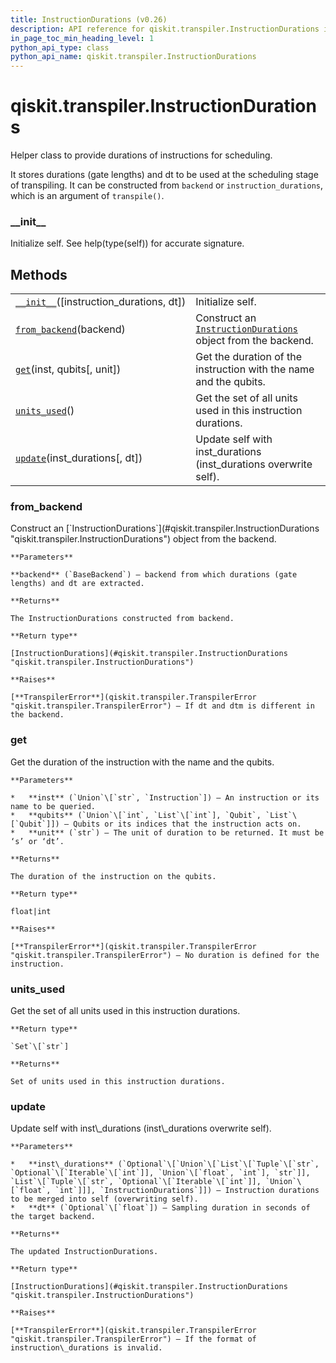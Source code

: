 ```yaml
---
title: InstructionDurations (v0.26)
description: API reference for qiskit.transpiler.InstructionDurations in qiskit v0.26
in_page_toc_min_heading_level: 1
python_api_type: class
python_api_name: qiskit.transpiler.InstructionDurations
---
```


<span id="qiskit-transpiler-instructiondurations" />

# qiskit.transpiler.InstructionDurations

<Class id="qiskit.transpiler.InstructionDurations" isDedicatedPage={true} github="https://github.com/qiskit/qiskit/tree/stable/0.17/qiskit/transpiler/instruction_durations.py" signature="InstructionDurations(instruction_durations=None, dt=None)" modifiers="class">
  Helper class to provide durations of instructions for scheduling.

  It stores durations (gate lengths) and dt to be used at the scheduling stage of transpiling. It can be constructed from `backend` or `instruction_durations`, which is an argument of `transpile()`.

  ### \_\_init\_\_

  <Function id="qiskit.transpiler.InstructionDurations.__init__" signature="__init__(instruction_durations=None, dt=None)">
    Initialize self. See help(type(self)) for accurate signature.
  </Function>

  ## Methods

  |                                                                                                                                                 |                                                                                                                                                  |
  | ----------------------------------------------------------------------------------------------------------------------------------------------- | ------------------------------------------------------------------------------------------------------------------------------------------------ |
  | [`__init__`](#qiskit.transpiler.InstructionDurations.__init__ "qiskit.transpiler.InstructionDurations.__init__")(\[instruction\_durations, dt]) | Initialize self.                                                                                                                                 |
  | [`from_backend`](#qiskit.transpiler.InstructionDurations.from_backend "qiskit.transpiler.InstructionDurations.from_backend")(backend)           | Construct an [`InstructionDurations`](#qiskit.transpiler.InstructionDurations "qiskit.transpiler.InstructionDurations") object from the backend. |
  | [`get`](#qiskit.transpiler.InstructionDurations.get "qiskit.transpiler.InstructionDurations.get")(inst, qubits\[, unit])                        | Get the duration of the instruction with the name and the qubits.                                                                                |
  | [`units_used`](#qiskit.transpiler.InstructionDurations.units_used "qiskit.transpiler.InstructionDurations.units_used")()                        | Get the set of all units used in this instruction durations.                                                                                     |
  | [`update`](#qiskit.transpiler.InstructionDurations.update "qiskit.transpiler.InstructionDurations.update")(inst\_durations\[, dt])              | Update self with inst\_durations (inst\_durations overwrite self).                                                                               |

  ### from\_backend

  <Function id="qiskit.transpiler.InstructionDurations.from_backend" signature="from_backend(backend)" modifiers="classmethod">
    Construct an [`InstructionDurations`](#qiskit.transpiler.InstructionDurations "qiskit.transpiler.InstructionDurations") object from the backend.

    **Parameters**

    **backend** (`BaseBackend`) – backend from which durations (gate lengths) and dt are extracted.

    **Returns**

    The InstructionDurations constructed from backend.

    **Return type**

    [InstructionDurations](#qiskit.transpiler.InstructionDurations "qiskit.transpiler.InstructionDurations")

    **Raises**

    [**TranspilerError**](qiskit.transpiler.TranspilerError "qiskit.transpiler.TranspilerError") – If dt and dtm is different in the backend.
  </Function>

  ### get

  <Function id="qiskit.transpiler.InstructionDurations.get" signature="get(inst, qubits, unit='dt')">
    Get the duration of the instruction with the name and the qubits.

    **Parameters**

    *   **inst** (`Union`\[`str`, `Instruction`]) – An instruction or its name to be queried.
    *   **qubits** (`Union`\[`int`, `List`\[`int`], `Qubit`, `List`\[`Qubit`]]) – Qubits or its indices that the instruction acts on.
    *   **unit** (`str`) – The unit of duration to be returned. It must be ‘s’ or ‘dt’.

    **Returns**

    The duration of the instruction on the qubits.

    **Return type**

    float|int

    **Raises**

    [**TranspilerError**](qiskit.transpiler.TranspilerError "qiskit.transpiler.TranspilerError") – No duration is defined for the instruction.
  </Function>

  ### units\_used

  <Function id="qiskit.transpiler.InstructionDurations.units_used" signature="units_used()">
    Get the set of all units used in this instruction durations.

    **Return type**

    `Set`\[`str`]

    **Returns**

    Set of units used in this instruction durations.
  </Function>

  ### update

  <Function id="qiskit.transpiler.InstructionDurations.update" signature="update(inst_durations, dt=None)">
    Update self with inst\_durations (inst\_durations overwrite self).

    **Parameters**

    *   **inst\_durations** (`Optional`\[`Union`\[`List`\[`Tuple`\[`str`, `Optional`\[`Iterable`\[`int`]], `Union`\[`float`, `int`], `str`]], `List`\[`Tuple`\[`str`, `Optional`\[`Iterable`\[`int`]], `Union`\[`float`, `int`]]], `InstructionDurations`]]) – Instruction durations to be merged into self (overwriting self).
    *   **dt** (`Optional`\[`float`]) – Sampling duration in seconds of the target backend.

    **Returns**

    The updated InstructionDurations.

    **Return type**

    [InstructionDurations](#qiskit.transpiler.InstructionDurations "qiskit.transpiler.InstructionDurations")

    **Raises**

    [**TranspilerError**](qiskit.transpiler.TranspilerError "qiskit.transpiler.TranspilerError") – If the format of instruction\_durations is invalid.
  </Function>
</Class>

